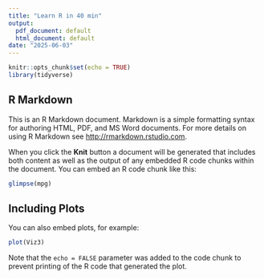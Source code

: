 ```yaml
---
title: "Learn R in 40 min"
output:
  pdf_document: default
  html_document: default
date: "2025-06-03"
---
```


```r
knitr::opts_chunk$set(echo = TRUE)
library(tidyverse)
```

## R Markdown

This is an R Markdown document. Markdown is a simple formatting syntax for authoring HTML, PDF, and MS Word documents. For more details on using R Markdown see <http://rmarkdown.rstudio.com>.

When you click the **Knit** button a document will be generated that includes both content as well as the output of any embedded R code chunks within the document. You can embed an R code chunk like this:

```r
glimpse(mpg)
```

## Including Plots

You can also embed plots, for example:

```r
plot(Viz3)
```

Note that the `echo = FALSE` parameter was added to the code chunk to prevent printing of the R code that generated the plot.
